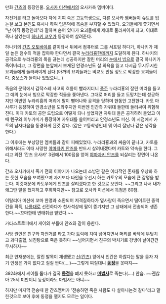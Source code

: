 만화 [[간츠]]의 등장인물. [[오사카 미션]]에서의 오사카측 멤버이다.

자전거를 타고 돌아오다 차에 치여 죽은 고등학생으로, 다른 오사카 멤버들이 슈트를 입는걸 보고 본인도 혹시나 하여 입은덕에 목숨을 부지할 수 있었다. 요괴들에게 쫓기면서 "난 아직 동정인데"라 말하며 숨어 있다가 요괴들에게 제대로 둘러싸이게 되고, 이대로 죽나 싶었는데 [[하나키 쿄우]]가 등장하여 살려준다. 

하나키의 [[간츠 오토바이]]를 같이타서 뒤에서 컴퓨터로 그를 서포팅 하다가, 하나키가 제일 높은 점수의 적을 잡아야 한다면서 결국 [[누라리횽]]한테까지 도달하게 된다. 하나키의 공격으로 누라리횽의 목을 끊는데 성공하지만 잘린 머리의 [[눈에서 빔]]으로 결국 하나키가 죽어버리고, 그 장면을 눈앞에서 보게된 안경소년도 살 의욕을 잃고 다시금 무시무시한 요괴들에게 둘러싸이게 된다.(아까의 요괴들과는 비교도 안될 정도로 막강한 요괴들이다. 중보스가 둘이나 있었으니...)

죽음의 문턱에서 갑작스레 사고의 흐름이 빨라지더니 [[폭주]] 누라리횽의 잘린 머리을 들고 그 예의 눈에서 빔으로 막강한 적들을 쫓아낸다. 그대로 머리를 들고 도망치는데 성공하지만 이번엔 누라리횽의 머리에 팔이 뻗어나와 공격을 당하며 한동안 고전한다. 카토 마사루가 등장하여 안경소년을 도와주지만 이번엔 인간측 자위대 들한테 둘러싸여 위험해진다. 이때 카토의 공안 드립으로 어떻게 되나 싶었지만 자위대 들은 공격하려 들었고 이때 텐구와 이누가미가 등장하여 자위대를 쓸어버리고 안경소년도 피신. 이 시점에서 카토의 남자다움을 동경하게 된것 같다. (같은 고등학생인데 뭐 이리 잘났나 같은 생각을 한다.)

그 이후에는 부상당한 멤버들과 같이 피해있었다. 누라리횽과의 싸움이 끝나고, 카토를 위해서라도 이때 사망한 [[야마자키 안즈]]를 반드시 살려내겠다며 카토와 약속을 한다. 그리고 외전 '간츠 오사카' 3권에서 100점을 얻어 [[야마자키 안즈]]를 되살리는 장면이 나온다.

간츠 오사카에서 죽기 전의 이야기가 나오는데 소방관 같은 이타적인 존재를 우상화 하는 듯한 모습을 보여줬으며 자기보다 타인을 우선시 하는 카토우의 모습에 큰 감명을 받는다. 이것때문에 카토우에게 안즈를 살리겠다고 한 것으로 보인다. ~~그리고 나서 내가 왜그딴 말을 했지하고 후회하지만~~  참고로 오사카 미션에서 득점은 80점. 

이탈리아 미션에 꼬마 한명과 소환되어 저격질하다가 옆사람이 죽으면서 떨어트린 중력건을 획득, [[나름]]대로 선전하다가 천사석상에 팔이 뜯기지만 그 상태에서 전송되어 생존한다.~~꼬마한태 변태취급 받았다.~~

카타스트로피에서 케이의 부름에 안즈와 같이 응한다. 

사망 원인은 친구와 자전거를 타고 가다 트럭에 치여 넘어지면서 머리를 바닥에 부딫치고 과다출혈, 뇌진탕으로 죽은 듯하다 ~~넘어지면서 친구의 박치기로 강냉이 날아간건 무시하자~~

최근 연재분에는, 잘린 발목이 재생됐고 [[신(간츠)]] 앞에서 인간은 하찮다는 말을 듣자 자기 인생은 가치 없다고 질질 짠다(....)~~그렇게 찌질대니 '''[[동정]]'''을 못따지~~

382화에서 케이를 돕다가 결국 '''[[동정]]'''을 떄지 못하고 '''[[마법사]]'''로 죽는다(....) 안습. ~~괜찮아 25세 미만이니 동정이라도 마법사는 아냐~~

하지만 마지막 전송때 한 간츠멤버가 '전송하면 죽은 사람도 다 살아나는것 같다'라고 말한것으로 보아 후에 동정을 뗄지도 모르는 일이다.

